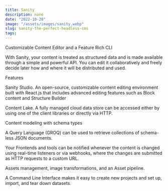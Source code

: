 ```yaml
---
title: Sanity
description: none
date: "2022-10-20"
image: "/assets/images/sanity.webp"
slug: sanity-the-perfect-headless-cms
tags: 
---
```

Customizable Content Editor and a Feature Rich CLI

With Sanity, your content is treated as structured data and is made available through a simple and powerful API. You can edit it collaboratively and freely decide later how and where it will be distributed and used.

Features

Sanity Studio. An open-source, customizable content editing environment built with React.js that includes advanced editing features such as Block content and Structure Builder

Content Lake. A fully managed cloud data store can be accessed either by using one of the client libraries or directly via HTTP.

Content modeling with schema types

A Query Language (GROQ) can be used to retrieve collections of schema-less JSON documents.

Your Frontends and tools can be notified whenever the content is changed using real-time listeners or via webhooks, where the changes are submitted as HTTP requests to a custom URL.

Assets management, image transformations, and an Asset pipeline.

A Command Line Interface makes it easy to create new projects and set up, import, and tear down datasets.